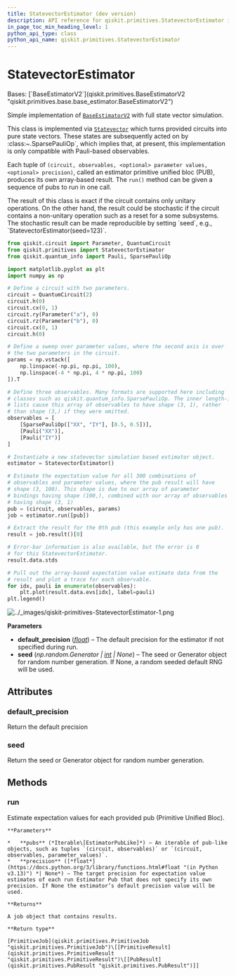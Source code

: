 ```yaml
---
title: StatevectorEstimator (dev version)
description: API reference for qiskit.primitives.StatevectorEstimator in the dev version of qiskit
in_page_toc_min_heading_level: 1
python_api_type: class
python_api_name: qiskit.primitives.StatevectorEstimator
---
```


# StatevectorEstimator

<Class id="qiskit.primitives.StatevectorEstimator" isDedicatedPage={true} github="https://github.com/Qiskit/qiskit/tree/main/qiskit/primitives/statevector_estimator.py#L31-L174" signature="qiskit.primitives.StatevectorEstimator(*, default_precision=0.0, seed=None)" modifiers="class">
  Bases: [`BaseEstimatorV2`](qiskit.primitives.BaseEstimatorV2 "qiskit.primitives.base.base_estimator.BaseEstimatorV2")

  Simple implementation of [`BaseEstimatorV2`](qiskit.primitives.BaseEstimatorV2 "qiskit.primitives.BaseEstimatorV2") with full state vector simulation.

  This class is implemented via [`Statevector`](qiskit.quantum_info.Statevector "qiskit.quantum_info.Statevector") which turns provided circuits into pure state vectors. These states are subsequently acted on by :class:\~.SparsePauliOp\`, which implies that, at present, this implementation is only compatible with Pauli-based observables.

  Each tuple of `(circuit, observables, <optional> parameter values, <optional> precision)`, called an estimator primitive unified bloc (PUB), produces its own array-based result. The `run()` method can be given a sequence of pubs to run in one call.

  <Admonition title="Note" type="note">
    The result of this class is exact if the circuit contains only unitary operations. On the other hand, the result could be stochastic if the circuit contains a non-unitary operation such as a reset for a some subsystems. The stochastic result can be made reproducible by setting `seed`, e.g., `StatevectorEstimator(seed=123)`.
  </Admonition>

  ```python
  from qiskit.circuit import Parameter, QuantumCircuit
  from qiskit.primitives import StatevectorEstimator
  from qiskit.quantum_info import Pauli, SparsePauliOp

  import matplotlib.pyplot as plt
  import numpy as np

  # Define a circuit with two parameters.
  circuit = QuantumCircuit(2)
  circuit.h(0)
  circuit.cx(0, 1)
  circuit.ry(Parameter("a"), 0)
  circuit.rz(Parameter("b"), 0)
  circuit.cx(0, 1)
  circuit.h(0)

  # Define a sweep over parameter values, where the second axis is over
  # the two parameters in the circuit.
  params = np.vstack([
      np.linspace(-np.pi, np.pi, 100),
      np.linspace(-4 * np.pi, 4 * np.pi, 100)
  ]).T

  # Define three observables. Many formats are supported here including
  # classes such as qiskit.quantum_info.SparsePauliOp. The inner length-1
  # lists cause this array of observables to have shape (3, 1), rather
  # than shape (3,) if they were omitted.
  observables = [
      [SparsePauliOp(["XX", "IY"], [0.5, 0.5])],
      [Pauli("XX")],
      [Pauli("IY")]
  ]

  # Instantiate a new statevector simulation based estimator object.
  estimator = StatevectorEstimator()

  # Estimate the expectation value for all 300 combinations of
  # observables and parameter values, where the pub result will have
  # shape (3, 100). This shape is due to our array of parameter
  # bindings having shape (100,), combined with our array of observables
  # having shape (3, 1)
  pub = (circuit, observables, params)
  job = estimator.run([pub])

  # Extract the result for the 0th pub (this example only has one pub).
  result = job.result()[0]

  # Error-bar information is also available, but the error is 0
  # for this StatevectorEstimator.
  result.data.stds

  # Pull out the array-based expectation value estimate data from the
  # result and plot a trace for each observable.
  for idx, pauli in enumerate(observables):
      plt.plot(result.data.evs[idx], label=pauli)
  plt.legend()
  ```

  ![../\_images/qiskit-primitives-StatevectorEstimator-1.png](/images/api/qiskit/dev/qiskit-primitives-StatevectorEstimator-1.png)

  **Parameters**

  *   **default\_precision** ([*float*](https://docs.python.org/3/library/functions.html#float "(in Python v3.13)")) – The default precision for the estimator if not specified during run.
  *   **seed** (*np.random.Generator |* [*int*](https://docs.python.org/3/library/functions.html#int "(in Python v3.13)") *| None*) – The seed or Generator object for random number generation. If None, a random seeded default RNG will be used.

  ## Attributes

  ### default\_precision

  <Attribute id="qiskit.primitives.StatevectorEstimator.default_precision">
    Return the default precision
  </Attribute>

  ### seed

  <Attribute id="qiskit.primitives.StatevectorEstimator.seed">
    Return the seed or Generator object for random number generation.
  </Attribute>

  ## Methods

  ### run

  <Function id="qiskit.primitives.StatevectorEstimator.run" github="https://github.com/Qiskit/qiskit/tree/main/qiskit/primitives/statevector_estimator.py#L134-L143" signature="run(pubs, *, precision=None)">
    Estimate expectation values for each provided pub (Primitive Unified Bloc).

    **Parameters**

    *   **pubs** (*Iterable\[EstimatorPubLike]*) – An iterable of pub-like objects, such as tuples `(circuit, observables)` or `(circuit, observables, parameter_values)`.
    *   **precision** ([*float*](https://docs.python.org/3/library/functions.html#float "(in Python v3.13)") *| None*) – The target precision for expectation value estimates of each run Estimator Pub that does not specify its own precision. If None the estimator’s default precision value will be used.

    **Returns**

    A job object that contains results.

    **Return type**

    [PrimitiveJob](qiskit.primitives.PrimitiveJob "qiskit.primitives.PrimitiveJob")\[[PrimitiveResult](qiskit.primitives.PrimitiveResult "qiskit.primitives.PrimitiveResult")\[[PubResult](qiskit.primitives.PubResult "qiskit.primitives.PubResult")]]
  </Function>
</Class>

